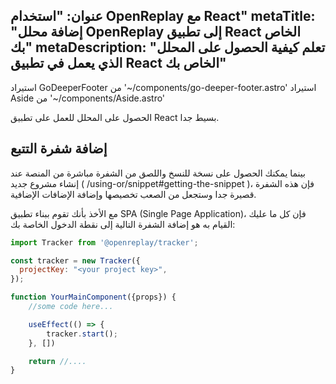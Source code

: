 عنوان: "استخدام OpenReplay مع React"
metaTitle: "إضافة محلل OpenReplay إلى تطبيق React الخاص بك"
metaDescription: "تعلم كيفية الحصول على المحلل الذي يعمل في تطبيق React الخاص بك"
---
استيراد GoDeeperFooter من '~/components/go-deeper-footer.astro'
استيراد Aside من '~/components/Aside.astro'

الحصول على المحلل للعمل على تطبيق React بسيط جدا.

## إضافة شفرة التتبع

بينما يمكنك الحصول على نسخة للنسخ واللصق من الشفرة مباشرة من المنصة عند إنشاء مشروع جديد ( /using-or/snippet#getting-the-snippet )، فإن هذه الشفرة قصيرة جدا وستجعل من الصعب تخصيصها وإضافة الإضافات الإضافية.

مع الأخذ بأنك تقوم ببناء تطبيق SPA (Single Page Application)، فإن كل ما عليك القيام به هو إضافة الشفرة التالية إلى نقطة الدخول الخاصة بك:
```jsx
import Tracker from '@openreplay/tracker';

const tracker = new Tracker({
  projectKey: "<your project key>",  
});

function YourMainComponent({props}) {
    //some code here...

    useEffect(() => {
        tracker.start();
    }, [])

    return //....
}
```
